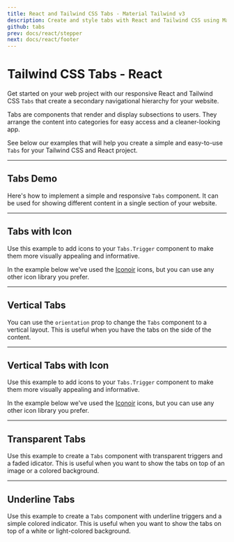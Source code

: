 ```yaml
---
title: React and Tailwind CSS Tabs - Material Tailwind v3
description: Create and style tabs with React and Tailwind CSS using Material Tailwind v3. Organize content effectively with customizable and responsive tab components.
github: tabs
prev: docs/react/stepper
next: docs/react/footer
---
```


# Tailwind CSS Tabs - React

Get started on your web project with our responsive React and Tailwind CSS `Tabs` that create a secondary navigational hierarchy for your website.

Tabs are components that render and display subsections to users. They arrange the content into categories for easy access and a cleaner-looking app.

See below our examples that will help you create a simple and easy-to-use `Tabs` for your Tailwind CSS and React project.

---

## Tabs Demo

Here's how to implement a simple and responsive `Tabs` component. It can be used for showing different content in a single section of your website.

<PreviewWithCode relativePath="tabs/tabs-demo.tsx" language="react" />

---

## Tabs with Icon

Use this example to add icons to your `Tabs.Trigger` component to make them more visually appealing and informative.

In the example below we've used the [Iconoir](https://iconoir.com/) icons, but you can use any other icon library you prefer.

<PreviewWithCode relativePath="tabs/tabs-with-icon.tsx" language="react" />

---

## Vertical Tabs

You can use the `orientation` prop to change the `Tabs` component to a vertical layout. This is useful when you have the tabs on the side of the content.

<PreviewWithCode relativePath="tabs/vertical-tabs.tsx" language="react" />

---

## Vertical Tabs with Icon

Use this example to add icons to your `Tabs.Trigger` component to make them more visually appealing and informative.

In the example below we've used the [Iconoir](https://iconoir.com/) icons, but you can use any other icon library you prefer.

<PreviewWithCode relativePath="tabs/vertical-tabs-with-icon.tsx" language="react" />

---

## Transparent Tabs

Use this example to create a `Tabs` component with transparent triggers and a faded idicator. This is useful when you want to show the tabs on top of an image or a colored background.

<PreviewWithCode relativePath="tabs/transparent-tabs.tsx" language="react" />

---

## Underline Tabs

Use this example to create a `Tabs` component with underline triggers and a simple colored indicator. This is useful when you want to show the tabs on top of a white or light-colored background.

<PreviewWithCode relativePath="tabs/underline-tabs.tsx" language="react" />
